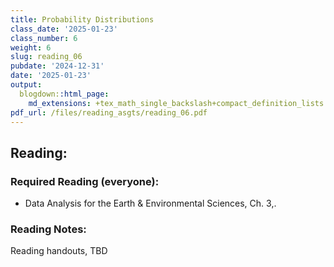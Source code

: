```yaml
---
title: Probability Distributions
class_date: '2025-01-23'
class_number: 6
weight: 6
slug: reading_06
pubdate: '2024-12-31'
date: '2025-01-23'
output:
  blogdown::html_page:
    md_extensions: +tex_math_single_backslash+compact_definition_lists
pdf_url: /files/reading_asgts/reading_06.pdf
---
```

## Reading:

### Required Reading (everyone):

* Data Analysis for the Earth & Environmental Sciences, Ch. 3,.

### Reading Notes:

Reading handouts, TBD
